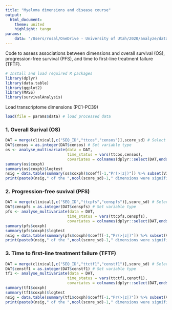---
title: "Myeloma dimensions and disease course"
output:
  html_document:
    theme: united
    highlight: tango
params:
    data: "/Users/rosal/OneDrive - University of Utah/2020/analyze/data/transcriptome-dimensions/analysis/20200802_pipe_out.rdata"
---

Code to assess associations between dimensions and overall survival (OS), progression-free survival (PFS), and time to first-line treatment failure (TFTF).

```{r load_packages, message=F, include=F}
# Install and load required R packages
library(dplyr)
library(data.table)
library(ggplot2)
library(MASS)
library(survivalAnalysis)
```

Load transcriptome dimensions (PC1-PC39)
```{r}
load(file = params$data) # load processed data
```

### 1. Overall Surival (OS)
```{r}
DAT = merge(clinical[,c("SEQ_ID","ttcos","censos")],score_sd) # Select data
DAT$censos = as.integer(DAT$censos) # Set variable type
os <- analyse_multivariate(data = DAT,
                           time_status = vars(ttcos,censos),
                           covariates = colnames(dplyr::select(DAT,ends_with("_SD"))))
summary(os$coxph)
summary(os$coxph)$logtest
nsig = data.table(summary(os$coxph)$coeff[-1,"Pr(>|z|)"]) %>% subset(V1<0.05) %>% nrow() # Count sig dimensions in model
print(paste0(nsig," of the ",ncol(score_sd)-1," dimensions were significat at p < 0.05 in the combined model"))
```

### 2. Progression-free suvival (PFS)
```{r}
DAT = merge(clinical[,c("SEQ_ID","ttcpfs","censpfs")],score_sd) # Select data
DAT$censpfs = as.integer(DAT$censpfs) # Set variable type
pfs <- analyse_multivariate(data = DAT,
                           time_status = vars(ttcpfs,censpfs),
                           covariates = colnames(dplyr::select(DAT,ends_with("_SD"))))
summary(pfs$coxph)
summary(pfs$coxph)$logtest
nsig = data.table(summary(pfs$coxph)$coeff[-1,"Pr(>|z|)"]) %>% subset(V1<0.05) %>% nrow() # Count sig dimensions in model
print(paste0(nsig," of the ",ncol(score_sd)-1," dimensions were significat at p < 0.05 in the combined model"))
```

### 3. Time to first-line treatment failure (TFTF)
```{r}
DAT = merge(clinical[,c("SEQ_ID","ttctf1","censtf1")],score_sd) # Select data
DAT$censtf1 = as.integer(DAT$censtf1) # Set variable type
tf1 <- analyse_multivariate(data = DAT,
                           time_status = vars(ttctf1,censtf1),
                           covariates = colnames(dplyr::select(DAT,ends_with("_SD"))))
summary(tf1$coxph)
summary(tf1$coxph)$logtest
nsig = data.table(summary(tf1$coxph)$coeff[-1,"Pr(>|z|)"]) %>% subset(V1<0.05) %>% nrow() # Count sig dimensions in model
print(paste0(nsig," of the ",ncol(score_sd)-1," dimensions were significat at p < 0.05 in the combined model"))
```

